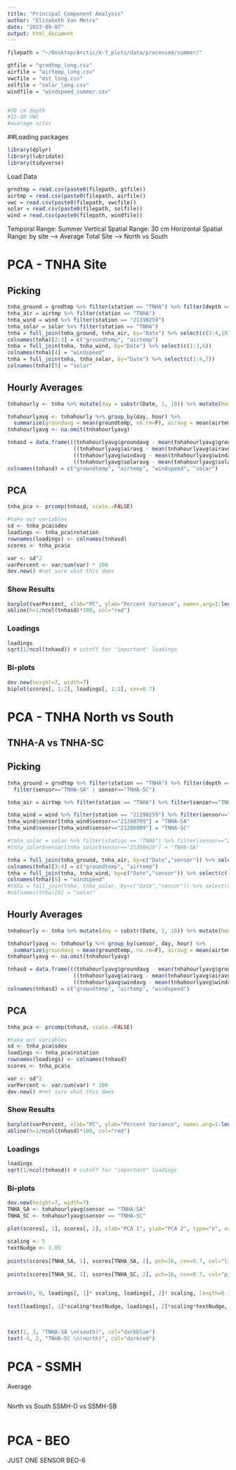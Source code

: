 ```yaml
---
title: "Principal Component Analysis"
author: "Elizabeth Van Metre"
date: "2023-09-07"
output: html_document
---
```


```r
filepath = "~/Desktop/Arctic/X-Y_plots/data/processed/summer/"

gtfile = "grndtmp_long.csv"
airfile = "airtemp_long.csv"
vwcfile = "mst_long.csv"
solfile = "solar_long.csv"
windfile = "windspeed_summer.csv"


#30 cm depth
#15-30 VWC
#average sites
```


##Loading packages
```r
library(dplyr)
library(lubridate)
library(tidyverse)
```


Load Data
```r
grndtmp = read.csv(paste0(filepath, gtfile))
airtmp = read.csv(paste0(filepath, airfile))
vwc = read.csv(paste0(filepath, vwcfile))
solar = read.csv(paste0(filepath, solfile))
wind = read.csv(paste0(filepath, windfile))
```


Temporal Range: Summer
Vertical Spatial Range: 30 cm
Horizontal Spatial Range: by site
  --> Average Total Site
  --> North vs South


# PCA - TNHA Site

## Picking

```r
tnha_ground = grndtmp %>% filter(station == "TNHA") %>% filter(depth == 10)
tnha_air = airtmp %>% filter(station == "TNHA")
tnha_wind = wind %>% filter(station == "21198259")
tnha_solar = solar %>% filter(station == "TNHA")
tnha = full_join(tnha_ground, tnha_air, by="Date") %>% select(c(3:4,10))
colnames(tnha)[2:3] = c("groundtemp", "airtemp")
tnha = full_join(tnha, tnha_wind, by="Date") %>% select(c(1:3,6))
colnames(tnha)[4] = "windspeed"
tnha = full_join(tnha, tnha_solar, by="Date") %>% select(c(1:4,7))
colnames(tnha)[5] = "solar"
```

## Hourly Averages

```r

tnhahourly <- tnha %>% mutate(day = substr(Date, 1, 10)) %>% mutate(hour = substr(Date, 12, 13))

tnhahourlyavg <- tnhahourly %>% group_by(day, hour) %>% 
  summarize(groundavg = mean(groundtemp, na.rm=F), airavg = mean(airtemp, na.rm=F), windavg = mean(windspeed, na.rm=F), solaravg = mean(solar, na.rm=F))
tnhahourlyavg <- na.omit(tnhahourlyavg)
```

```r
tnhasd = data.frame(((tnhahourlyavg$groundavg - mean(tnhahourlyavg$groundavg))/sd(tnhahourlyavg$groundavg)),
                     ((tnhahourlyavg$airavg - mean(tnhahourlyavg$airavg))/sd(tnhahourlyavg$airavg)),
                     ((tnhahourlyavg$windavg - mean(tnhahourlyavg$windavg))/sd(tnhahourlyavg$windavg)),
                     ((tnhahourlyavg$solaravg - mean(tnhahourlyavg$solaravg))/sd(tnhahourlyavg$solaravg)))
colnames(tnhasd) = c("groundtemp", "airtemp", "windspeed", "solar")
```


## PCA
```r
tnha_pca <- prcomp(tnhasd, scale.=FALSE)

#take out variables
sd <- tnha_pca$sdev
loadings <- tnha_pca$rotation
rownames(loadings) <- colnames(tnhasd)
scores <- tnha_pca$x

var <- sd^2
varPercent <- var/sum(var) * 100
dev.new() #not sure what this does
```

### Show Results
```r
barplot(varPercent, xlab="PC", ylab="Percent Variance", names.arg=1:length(varPercent), las=1, ylim=c(0, max(varPercent)), col="gray")
abline(h=1/ncol(tnhasd)*100, col="red")
```

### Loadings
```r
loadings
sqrt(1/ncol(tnhasd)) # cutoff for "important" loadings
```


### Bi-plots
```r
dev.new(height=7, width=7)
biplot(scores[, 1:2], loadings[, 1:2], cex=0.7)
```



# PCA - TNHA North vs South
## TNHA-A vs TNHA-SC


## Picking

```r
tnha_ground = grndtmp %>% filter(station == "TNHA") %>% filter(depth == 10) %>% 
  filter(sensor=="TNHA-SA" | sensor=="TNHA-SC")

tnha_air = airtmp %>% filter(station == "TNHA") %>% filter(sensor=="TNHA-SA" | sensor=="TNHA-SC")

tnha_wind = wind %>% filter(station == "21198259") %>% filter(sensor=="21398709" | sensor=="21206909")
tnha_wind$sensor[tnha_wind$sensor=="21398709"] = "TNHA-SA"
tnha_wind$sensor[tnha_wind$sensor=="21206909"] = "TNHA-SC"

#tnha_solar = solar %>% filter(station == "TNHA") %>% filter(sensor=="21398620" | sensor=="TNHA-SC")
#tnha_solar$sensor[tnha_solar$sensor=="21398620"] = "TNHA-SA"

tnha = full_join(tnha_ground, tnha_air, by=c("Date","sensor")) %>% select(c(3,6,4,10))
colnames(tnha)[3:4] = c("groundtemp", "airtemp")
tnha = full_join(tnha, tnha_wind, by=c("Date","sensor")) %>% select(c(1:4,7))
colnames(tnha)[5] = "windspeed"
#tnha = full_join(tnha, tnha_solar, by=c("Date","sensor")) %>% select(c(1:5,8))
#colnames(tnha)[6] = "solar"
```

## Hourly Averages

```r

tnhahourly <- tnha %>% mutate(day = substr(Date, 1, 10)) %>% mutate(hour = substr(Date, 12, 13))

tnhahourlyavg <- tnhahourly %>% group_by(sensor, day, hour) %>% 
  summarize(groundavg = mean(groundtemp, na.rm=F), airavg = mean(airtemp, na.rm=F), windavg = mean(windspeed, na.rm=F))
tnhahourlyavg <- na.omit(tnhahourlyavg)
```





```r
tnhasd = data.frame(((tnhahourlyavg$groundavg - mean(tnhahourlyavg$groundavg))/sd(tnhahourlyavg$groundavg)),
                     ((tnhahourlyavg$airavg - mean(tnhahourlyavg$airavg))/sd(tnhahourlyavg$airavg)),
                     ((tnhahourlyavg$windavg - mean(tnhahourlyavg$windavg))/sd(tnhahourlyavg$windavg)))
colnames(tnhasd) = c("groundtemp", "airtemp", "windspeed")
```




## PCA
```r
tnha_pca <- prcomp(tnhasd, scale.=FALSE)

#take out variables
sd <- tnha_pca$sdev
loadings <- tnha_pca$rotation
rownames(loadings) <- colnames(tnhasd)
scores <- tnha_pca$x

var <- sd^2
varPercent <- var/sum(var) * 100
dev.new() #not sure what this does
```

### Show Results
```r
barplot(varPercent, xlab="PC", ylab="Percent Variance", names.arg=1:length(varPercent), las=1, ylim=c(0, max(varPercent)), col="gray")
abline(h=1/ncol(tnhasd)*100, col="red")
```

### Loadings
```r
loadings
sqrt(1/ncol(tnhasd)) # cutoff for "important" loadings
```


### Bi-plots
```r
dev.new(height=7, width=7)
TNHA_SA <- tnhahourlyavg$sensor == "TNHA-SA"
TNHA_SC <- tnhahourlyavg$sensor == "TNHA-SC"
 
plot(scores[, 1], scores[, 2], xlab="PCA 1", ylab="PCA 2", type="n", asp=1, las=1)

scaling <- 5
textNudge <- 1.05
 
points(scores[TNHA_SA, 1], scores[TNHA_SA, 2], pch=16, cex=0.7, col="lightblue")
 
points(scores[TNHA_SC, 1], scores[TNHA_SC, 2], pch=16, cex=0.7, col="pink")
 

arrows(0, 0, loadings[, 1]* scaling, loadings[, 2]* scaling, length=0.1, angle=20, col="darkred")
 
text(loadings[, 1]*scaling*textNudge, loadings[, 2]*scaling*textNudge, rownames(loadings), col="darkred", cex=0.7)

 

text(1, 3, "TNHA-SA \n(south)", col="darkblue")
text(-4, 2, "TNHA-SC \n(north)", col="darkred")
```

# PCA - SSMH

Average
```r

```


North vs South
SSMH-D vs SSMH-SB
```r

```


# PCA - BEO

JUST ONE SENSOR
BEO-6
```r

```




